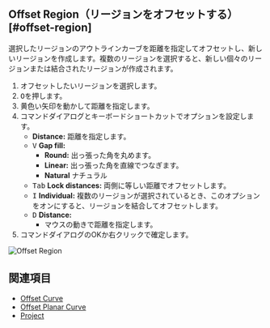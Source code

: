
## Offset Region（リージョンをオフセットする）[#offset-region]

<Reference shortcut="O" command="Offset Region" button="コマンドバー右" />

選択したリージョンのアウトラインカーブを距離を指定してオフセットし、新しいリージョンを作成します。複数のリージョンを選択すると、新しい個々のリージョンまたは結合されたリージョンが作成されます。

1. オフセットしたいリージョンを選択します。
2. <kbd>O</kbd>を押します。
3. 黄色い矢印を動かして距離を指定します。
4. コマンドダイアログとキーボードショートカットでオプションを設定します。
   - **Distance:** 距離を指定します。
   - <kbd>V</kbd> **Gap fill:**
        - **Round:** 出っ張った角を丸めます。
        - **Linear:** 出っ張った角を直線でつなぎます。 
        - **Natural** ナチュラル
   - <kbd>Tab</kbd> **Lock distances:** 両側に等しい距離でオフセットします。
   - <kbd>I</kbd> **Individual:** 複数のリージョンが選択されているとき、このオプションをオンにすると、リージョンを結合してオフセットします。
   - <kbd>D</kbd> **Distance:**
        - マウスの動きで距離を指定します。
5. コマンドダイアログのOKか右クリックで確定します。

![Offset Region](/img/offset-region.gif)

## 関連項目
- [Offset Curve](./offset-curve)
- [Offset Planar Curve](./offset-planar-curve)
- [Project](./project)
